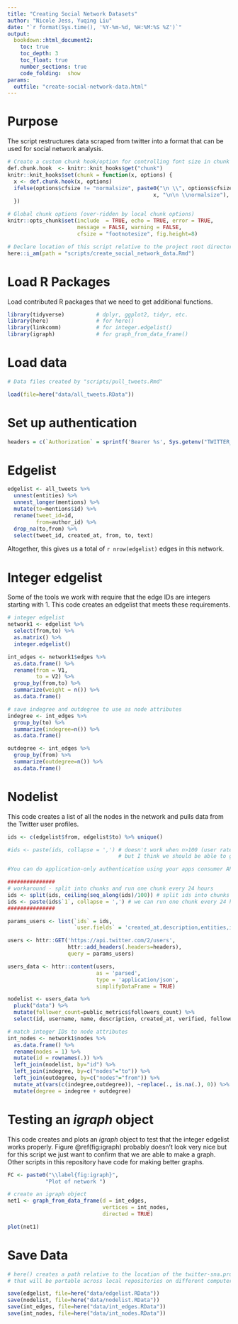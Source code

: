 ```yaml
---
title: "Creating Social Network Datasets"
author: "Nicole Jess, Yuqing Liu"
date: "`r format(Sys.time(), '%Y-%m-%d, %H:%M:%S %Z')`"
output: 
  bookdown::html_document2:
    toc: true
    toc_depth: 3
    toc_float: true
    number_sections: true
    code_folding:  show
params: 
  outfile: "create-social-network-data.html"
---
```


# Purpose
The script restructures data scraped from twitter into a format that can be used for social network analysis.

```r
# Create a custom chunk hook/option for controlling font size in chunk & output.
def.chunk.hook  <- knitr::knit_hooks$get("chunk")
knitr::knit_hooks$set(chunk = function(x, options) {
  x <- def.chunk.hook(x, options)
  ifelse(options$cfsize != "normalsize", paste0("\n \\", options$cfsize,"\n\n", 
                                              x, "\n\n \\normalsize"), x)
  })

# Global chunk options (over-ridden by local chunk options)
knitr::opts_chunk$set(include  = TRUE, echo = TRUE, error = TRUE, 
                      message = FALSE, warning = FALSE, 
                      cfsize = "footnotesize", fig.height=8)

# Declare location of this script relative to the project root directory.
here::i_am(path = "scripts/create_social_network_data.Rmd")
```

# Load R Packages
Load contributed R packages that we need to get additional functions. 

``` r
library(tidyverse)          # dplyr, ggplot2, tidyr, etc.
library(here)               # for here()
library(linkcomm)           # for integer.edgelist()
library(igraph)             # for graph_from_data_frame()

```

# Load data

``` r
# Data files created by "scripts/pull_tweets.Rmd"

load(file=here("data/all_tweets.RData"))

```

# Set up authentication
```r

headers = c(`Authorization` = sprintf('Bearer %s', Sys.getenv("TWITTER_BEARER")))

```

# Edgelist

```r

edgelist <- all_tweets %>%
  unnest(entities) %>%
  unnest_longer(mentions) %>%
  mutate(to=mentions$id) %>%
  rename(tweet_id=id,
         from=author_id) %>%
  drop_na(to,from) %>%
  select(tweet_id, created_at, from, to, text)

```

Altogether, this gives us a total of `r nrow(edgelist)` edges in this network. 

# Integer edgelist

Some of the tools we work with require that the edge IDs are integers starting with 1. This code creates an edgelist that meets these requirements.

```r

# integer edgelist
network1 <- edgelist %>%
  select(from,to) %>%
  as.matrix() %>%
  integer.edgelist()

int_edges <- network1$edges %>%
  as.data.frame() %>%
  rename(from = V1,
         to = V2) %>%
  group_by(from,to) %>%
  summarize(weight = n()) %>%
  as.data.frame()

# save indegree and outdegree to use as node attributes
indegree <- int_edges %>%
  group_by(to) %>%
  summarize(indegree=n()) %>%
  as.data.frame()

outdegree <- int_edges %>%
  group_by(from) %>%
  summarize(outdegree=n()) %>%
  as.data.frame()

```


# Nodelist

This code creates a list of all the nodes in the network and pulls data from the Twitter user profiles. 

```r

ids <- c(edgelist$from, edgelist$to) %>% unique()

#ids <- paste(ids, collapse = ',') # doesn't work when n>100 (user rate limit is 100)
                                   # but I think we should be able to go up to 500 (rate limit for apps)

#You can do application-only authentication using your apps consumer API keys, or by using a App only Access Token (Bearer Token). 

###############
# workaround - split into chunks and run one chunk every 24 hours
ids <- split(ids, ceiling(seq_along(ids)/100)) # split ids into chunks of length 100
ids <- paste(ids$`1`, collapse = ',') # we can run one chunk every 24 hours
###############

params_users <- list(`ids` = ids,
                     `user.fields` = 'created_at,description,entities,id,location,name,public_metrics,username,verified')

users <- httr::GET('https://api.twitter.com/2/users',
                   httr::add_headers(.headers=headers),
                   query = params_users)

users_data <- httr::content(users,
                            as = 'parsed',
                            type = 'application/json',
                            simplifyDataFrame = TRUE)

nodelist <- users_data %>%
  pluck("data") %>%
  mutate(follower_count=public_metrics$followers_count) %>%
  select(id, username, name, description, created_at, verified, follower_count)

# match integer IDs to node attributes
int_nodes <- network1$nodes %>%
  as.data.frame() %>%
  rename(nodes = 1) %>%
  mutate(id = rownames(.)) %>%
  left_join(nodelist, by="id") %>%
  left_join(indegree, by=c("nodes"="to")) %>%
  left_join(outdegree, by=c("nodes"="from")) %>%
  mutate_at(vars(c(indegree,outdegree)), ~replace(., is.na(.), 0)) %>%
  mutate(degree = indegree + outdegree)


```


# Testing an *igraph* object

This code creates and plots an *igraph* object to test that the integer edgelist works properly. Figure \@ref(fig:igraph) probably doesn't look very nice but for this script we just want to confirm that we are able to make a graph. Other scripts in this repository have code for making better graphs.

```r

FC <- paste0("\\label{fig:igraph}",
            "Plot of network ")

# create an igraph object
net1 <- graph_from_data_frame(d = int_edges,
                              vertices = int_nodes,
                              directed = TRUE)

plot(net1)

```


# Save Data

```r
# here() creates a path relative to the location of the twitter-sna.proj file
# that will be portable across local repositories on different computers.

save(edgelist, file=here("data/edgelist.RData"))
save(nodelist, file=here("data/nodelist.RData"))
save(int_edges, file=here("data/int_edges.RData"))
save(int_nodes, file=here("data/int_nodes.RData"))

```
